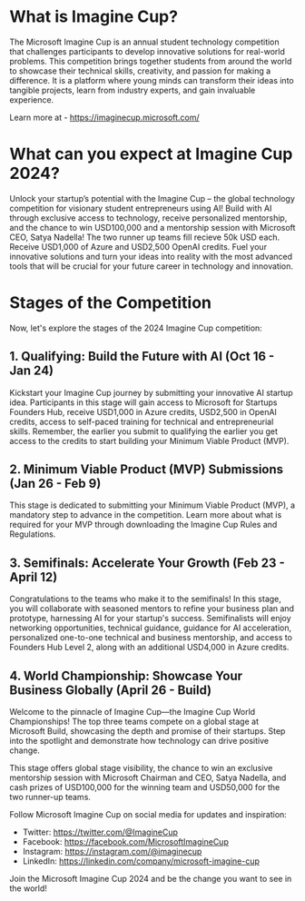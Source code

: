 # What is Imagine Cup?

The Microsoft Imagine Cup is an annual student technology competition that challenges participants to develop innovative solutions for real-world problems. 
This competition brings together students from around the world to showcase their technical skills, creativity, and passion for making a difference.
It is a platform where young minds can transform their ideas into tangible projects, learn from industry experts, and gain invaluable experience.

Learn more at - https://imaginecup.microsoft.com/

# What can you expect at Imagine Cup 2024?

Unlock your startup’s potential with the Imagine Cup – the global technology competition for visionary student entrepreneurs using AI! 
Build with AI through exclusive access to technology, receive personalized mentorship, and the chance to win USD100,000 and a mentorship session with Microsoft CEO, Satya Nadella!
The two runner up teams fill recieve 50k USD each.
Receive USD1,000 of Azure and USD2,500 OpenAI credits. 
Fuel your innovative solutions and turn your ideas into reality with the most advanced tools that will be crucial for your future career in technology and innovation.

# Stages of the Competition

Now, let's explore the stages of the 2024 Imagine Cup competition:


## 1. Qualifying: Build the Future with AI (Oct 16 - Jan 24)

Kickstart your Imagine Cup journey by submitting your innovative AI startup idea. Participants in this stage will gain access to Microsoft for Startups Founders Hub, receive USD1,000 in Azure credits, USD2,500 in OpenAI credits, access to self-paced training for technical and entrepreneurial skills. Remember, the earlier you submit to qualifying the earlier you get access to the credits to start building your Minimum Viable Product (MVP).

 

## 2. Minimum Viable Product (MVP) Submissions (Jan 26 - Feb 9)

This stage is dedicated to submitting your Minimum Viable Product (MVP), a mandatory step to advance in the competition. Learn more about what is required for your MVP through downloading the Imagine Cup Rules and Regulations.

 

## 3. Semifinals: Accelerate Your Growth (Feb 23 - April 12)

Congratulations to the teams who make it to the semifinals! In this stage, you will collaborate with seasoned mentors to refine your business plan and prototype, harnessing AI for your startup's success. Semifinalists will enjoy networking opportunities, technical guidance, guidance for AI acceleration, personalized one-to-one technical and business mentorship, and access to Founders Hub Level 2, along with an additional USD4,000 in Azure credits.

 

## 4. World Championship: Showcase Your Business Globally (April 26 - Build)

Welcome to the pinnacle of Imagine Cup—the Imagine Cup World Championships! The top three teams compete on a global stage at Microsoft Build, showcasing the depth and promise of their startups. Step into the spotlight and demonstrate how technology can drive positive change.


This stage offers global stage visibility, the chance to win an exclusive mentorship session with Microsoft Chairman and CEO, Satya Nadella, and cash prizes of USD100,000 for the winning team and USD50,000 for the two runner-up teams.


Follow Microsoft Imagine Cup on social media for updates and inspiration:

- Twitter: https://twitter.com/@ImagineCup
- Facebook: https://facebook.com/MicrosoftImagineCup
- Instagram: https://instagram.com/@imaginecup
- LinkedIn: https://linkedin.com/company/microsoft-imagine-cup




Join the Microsoft Imagine Cup 2024 and be the change you want to see in the world!
